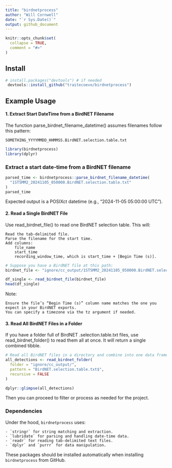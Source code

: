 ```yaml
---
title: "birdnetprocess"
author: "Will Cornwell"
date: "`r Sys.Date()`"
output: github_document
---
```

```r
knitr::opts_chunk$set(
  collapse = TRUE,
  comment = "#>"
)
```

## Install
```r
# install.packages("devtools") # if needed
 devtools::install_github("traitecoevo/birdnetprocess")
```

## Example Usage
#### 1. Extract Start DateTime from a BirdNET Filename

The function parse_birdnet_filename_datetime() assumes filenames follow this pattern:

`SOMETHING_YYYYMMDD_HHMMSS.BirdNET.selection.table.txt`

```r
library(birdnetprocess)
library(dplyr)
```

### Extract a start date-time from a BirdNET filename
```r
parsed_time <- birdnetprocess::parse_birdnet_filename_datetime(
  "1STSMM2_20241105_050000.BirdNET.selection.table.txt"
)
parsed_time
```
Expected output is a POSIXct datetime (e.g., "2024-11-05 05:00:00 UTC").

#### 2. Read a Single BirdNET File

Use read_birdnet_file() to read one BirdNET selection table. This will:

    Read the tab-delimited file.
    Parse the filename for the start time.
    Add columns:
        file_name
        start_time
        recording_window_time, which is start_time + [Begin Time (s)].
```r

# Suppose you have a BirdNET file at this path:
birdnet_file <- "ignore/cc_output/1STSMM2_20241105_050000.BirdNET.selection.table.txt"

df_single <- read_birdnet_file(birdnet_file)
head(df_single)
```
Note:

    Ensure the file’s “Begin Time (s)” column name matches the one you expect in your BirdNET exports.
    You can specify a timezone via the tz argument if needed.

#### 3. Read All BirdNET Files in a Folder

If you have a folder full of BirdNET .selection.table.txt files, use read_birdnet_folder() to read them all at once. It will return a single combined tibble.
```r

# Read all BirdNET files in a directory and combine into one data frame
all_detections <- read_birdnet_folder(
  folder = "ignore/cc_output/", 
  pattern = "BirdNET.selection.table.txt$",
  recursive = FALSE
)

dplyr::glimpse(all_detections)
```

Then you can proceed to filter or process as needed for the project. 

### Dependencies

Under the hood, `birdnetprocess` uses:

    - `stringr` for string matching and extraction.
    - `lubridate` for parsing and handling date-time data.
    - `readr` for reading tab-delimited text files.
    - `dplyr` and `purrr` for data manipulation.

These packages should be installed automatically when installing `birdnetprocess` from GitHub.

